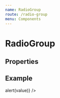 ```yaml
---
name: RadioGroup
route: /radio-group
menu: Components
---
```



# RadioGroup

## Properties

<PropsTable of={RadioGroup} />

## Example

<Playground>
  <RadioGroup
    items={[
      { label: 'Item 1', value: 'item1' },
      { label: 'Item 2', value: 'item2' },
      { label: 'Item 3', value: 'item3' }
    ]}
    value="item1"
    onChange={value => alert(value)}
  />
</Playground>
